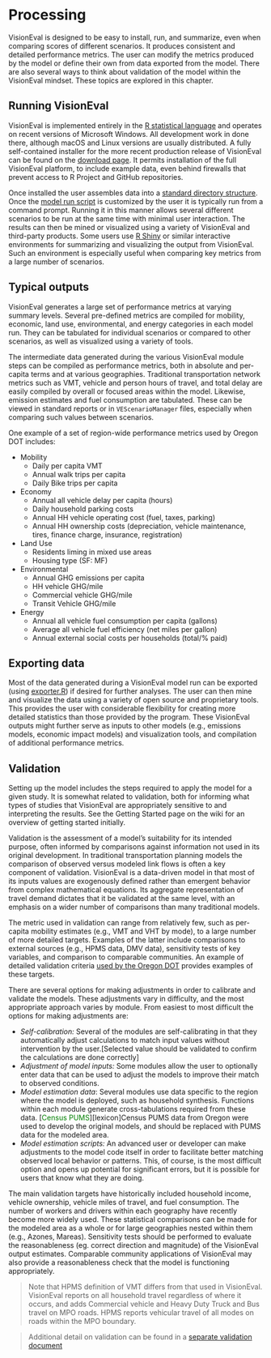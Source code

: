 # Processing

VisionEval is designed to be easy to install, run, and summarize, even when comparing scores of different scenarios. It produces consistent and detailed performance metrics. The user can modify the metrics produced by the model or define their own from data exported from the model. There are also several ways to think about validation of the model within the VisionEval mindset. These topics are explored in this chapter.

## Running VisionEval

VisionEval is implemented entirely in the [R statistical language](https://www.r-project.org) and operates on recent versions of Microsoft Windows. All development work in done there, although macOS and Linux versions are usually distributed. A fully self-contained installer for the more recent production release of VisionEval can be found on the [download page](https://visioneval.org/category/download.html). It permits installation of the full VisionEval platform, to include example data, even behind firewalls that prevent access to R Project and GitHub repositories. 

Once installed the user assembles data into a [standard directory structure](https://github.com/gregorbj/Archive-VisionEval/blob/develop/api/VE_Training_March_13-14_2019/VE_Training.md#12-basic-structure-of-model-system). Once the [model run script](https://github.com/gregorbj/Archive-VisionEval/blob/develop/api/VE_Training_March_13-14_2019/VE_Training.md#17-basic-model-setup) is customized by the user it is typically run from a command prompt. Running it in this manner allows several different scenarios to be run at the same time with minimal user interaction. The results can then be mined or visualized using a variety of VisionEval and third-party products. Some users use [R Shiny](https://shiny.rstudio.com/) or similar interactive environments for summarizing and visualizing the output from VisionEval. Such an environment is especially useful when comparing key metrics from a large number of scenarios.

## Typical outputs

VisionEval generates a large set of performance metrics at varying summary levels. Several pre-defined metrics are compiled for mobility, economic, land use, environmental, and energy categories in each model run. They can be tabulated for individual scenarios or compared to other scenarios, as well as visualized using a variety of tools.

The intermediate data generated during the various VisionEval module steps can be compiled as performance metrics, both in absolute and per-capita terms and at various geographies. Traditional transportation network metrics such as VMT, vehicle and person hours of travel, and total delay are easily compiled by overall or focused areas within the model. Likewise, emission estimates and fuel consumption are tabulated. These can be viewed in standard reports or in `VEScenarioManager` files, especially when comparing such values between scenarios. 

One example of a set of region-wide performance metrics used by Oregon DOT includes:

+ Mobility
    + Daily per capita VMT
    + Annual walk trips per capita
    + Daily Bike trips per capita
+ Economy
    + Annual all vehicle delay per capita (hours)
    + Daily household parking costs
    + Annual HH vehicle operating cost (fuel, taxes, parking)
    + Annual HH ownership costs (depreciation, vehicle maintenance, tires, finance charge, insurance, registration)
+ Land Use
    + Residents liming in mixed use areas
    + Housing type (SF: MF)
+ Environmental
    + Annual GHG emissions per capita
    + HH vehicle GHG/mile
    + Commercial vehicle GHG/mile
    + Transit Vehicle GHG/mile
 + Energy
    + Annual all vehicle fuel consumption per capita (gallons)
    + Average all vehicle fuel efficiency (net miles per gallon)
    + Annual external social costs per households (total/% paid)

## Exporting data

Most of the data generated during a VisionEval model run can be exported (using [exporter.R](https://github.com/VisionEval/VisionEval-Dev/blob/development/sources/tools/exporter.R)) if desired for further analyses. The user can then mine and visualize the data using a variety of open source and proprietary tools.  This provides the user with considerable flexibility for creating more detailed statistics than those provided by the program. These VisionEval outputs might further serve as inputs to other models (e.g., emissions models, economic impact models) and visualization tools, and compilation of additional performance metrics.

## Validation

Setting up the model includes the steps required to apply the model for a given study. It is somewhat related to validation, both for informing what types of studies that VisionEval are appropriately sensitive to and interpreting the results. See the Getting Started page on the wiki for an overview of getting started initially.

Validation is the assessment of a model's suitability for its intended purpose, often informed by comparisons against information not used in its original development. In traditional transportation planning models the comparison of observed versus modeled link flows is often a key component of validation. VisionEval is a data-driven model in that most of its inputs values are exogenously defined rather than emergent behavior from complex mathematical equations. Its aggregate representation of travel demand dictates that it be validated at the same level, with an emphasis on a wider number of comparisons than many traditional models.

The metric used in validation can range from relatively few, such as per-capita mobility estimates (e.g., VMT and VHT by mode), to a large number of more detailed targets. Examples of the latter include comparisons to external sources (e.g., HPMS data, DMV data), sensitivity tests of key variables, and comparison to comparable communities. An example of detailed validation criteria [used by the Oregon DOT]() provides examples of these targets. 

There are several options for making adjustments in order to calibrate and validate the models. These adjustments vary in difficulty, and the most appropriate approach varies by module. From easiest to most difficult the options for making adjustments are:

+ _Self-calibration:_ Several of the modules are self-calibrating in that they automatically adjust calculations to match input values without intervention by the user.[Selected value should be validated to confirm the calculations are done correctly]
+ _Adjustment of model inputs:_ Some modules allow the user to optionally enter data that can be used to adjust the models to improve their match to observed conditions.
+ _Model estimation data_: Several modules use data specific to the region where the model is deployed, such as household synthesis. Functions within each module generate cross-tabulations required from these data. [<span style="color:green">Census PUMS</span>][lexicon]Census PUMS data from Oregon were used to develop the original models, and should be replaced with PUMS data for the modeled area.
+ _Model estimation scripts:_ An advanced user or developer can make adjustments to the model code itself in order to facilitate better matching observed local behavior or patterns. This, of course, is the most difficult option and opens up potential for significant errors, but it is possible for users that know what they are doing.

The main validation targets have historically included household income, vehicle ownership, vehicle miles of travel, and fuel consumption. The number of workers and drivers within each geography have recently become more widely used. These statistical comparisons can be made for the modeled area as a whole or for large geographies nested within them (e.g., Azones, Mareas). Sensitivity tests should be performed to evaluate the reasonableness (eg. correct direction and magnitude) of the VisionEval output estimates. Comparable community applications of VisionEval may also provide a reasonableness check that the model is functioning appropriately. 

> Note that HPMS definition of VMT differs from that used in VisionEval. VisionEval reports on all household travel regardless of where it occurs, and adds Commercial vehicle and Heavy Duty Truck and Bus travel on MPO roads.  HPMS reports vehicular travel of all modes on roads within the MPO boundary.

> Additional detail on validation can be found in a [separate validation document](https://github.com/visioneval/VisionEval/wiki/VE-Validation--UNDER-CONSTRUCTION)
